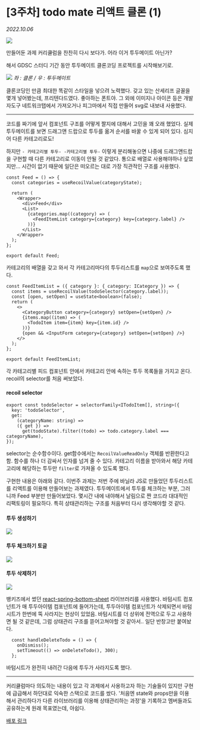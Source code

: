 
# \[3주차] todo mate 리액트 클론 (1)

_2022.10.06_

![](https://img1.daumcdn.net/thumb/R1280x0/?scode=mtistory2&fname=https%3A%2F%2Fblog.kakaocdn.net%2Fdn%2Fwfc11%2FbtrNXUY9Bn4%2FL7FOKW4E4bvo2WujQVYaFK%2Fimg.png)

만들어둔 과제 커리큘럼을 찬찬히 다시 보다가. 어라 이거 투두메이트 아닌가?

해서 GDSC 스터디 기간 동안 투두메이트 클론코딩 프로젝트를 시작해보기로.

![](https://img1.daumcdn.net/thumb/R1280x0/?scode=mtistory2&fname=https%3A%2F%2Fblog.kakaocdn.net%2Fdn%2FbpddIA%2FbtrNX8ixwaF%2FkZkkd6oIbAilUx5rC14ik0%2Fimg.png)
_좌 : 클론 / 우 : 투두메이트_

클론코딩인 만큼 최대한 똑같이 스타일을 넣으려 노력했다. 갖고 있는 산세리프 글꼴을 몇개 넣어봤는데, 프리텐다드였다. 좋아하는 폰트야. 그 외에 이미지나 아이콘 등은 개발자도구 네트워크탭에서 가져오거나 피그마에서 직접 만들어 svg로 내보내 사용했다.

---

코드를 짜기에 앞서 컴포넌트 구조를 어떻게 짤지에 대해서 고민을 꽤 오래 했었다. 실제 투두메이트를 보면 드래그앤 드랍으로 투두를 옮겨 순서를 바꿀 수 있게 되어 있다. 심지어 다른 카테고리로도!

하지만 `- 카테고리별 투두- -카테고리별 투두-` 이렇게 분리해놓으면 나중에 드래그앤드랍을 구현할 때 다른 카테고리로 이동이 안될 것 같았다. 통으로 배열로 사용해야하나 싶었지만... 시간이 없기 때문에 일단은 떠오르는 대로 가장 직관적인 구조를 사용했다.

```
const Feed = () => {
  const categories = useRecoilValue(categoryState);

  return (
    <Wrapper>
      <div>Feed</div>
      <List>
        {categories.map((category) => (
          <FeedItemList category={category} key={category.label} />
        ))}
      </List>
    </Wrapper>
  );
};

export default Feed;
```

카테고리의 배열을 갖고 와서 각 카테고리마다의 투두리스트를 `map`으로 보여주도록 했다.

```
const FeedItemList = ({ category }: { category: ICategory }) => {
  const items = useRecoilValue(todoSelector(category.label));
  const [open, setOpen] = useState<boolean>(false);
  return (
    <>
      <CategoryButton category={category} setOpen={setOpen} />
      {items.map((item) => (
        <TodoItem item={item} key={item.id} />
      ))}
      {open && <InputForm category={category} setOpen={setOpen} />}
    </>
  );
};

export default FeedItemList;
```

각 카테고리별 피드 컴포넌트 안에서 카테고리 안에 속하는 투두 목록들을 가지고 온다. recoil의 selector를 처음 써보았다.

#### recoil selector

```
export const todoSelector = selectorFamily<ITodoItem[], string>({
  key: 'todoSelector',
  get:
    (categoryName: string) =>
    ({ get }) =>
      get(todoState).filter((todo) => todo.category.label === categoryName),
});
```

selector는 순수함수이다. get함수에서는 `RecoilValueReadOnly` 객체를 반환한다고 함. 함수를 하나 더 감싸서 인자를 넘겨 줄 수 있다. 카테고리 이름을 받아와서 해당 카테고리에 해당하는 투두만 `filter`로 가져올 수 있도록 했다.

구현한 내용은 아래와 같다. 이번주 과제는 저번 주에 바닐라 JS로 만들었던 투두리스트를 리액트를 이용해 만들어보는 과제였다. 투두메이트에서 투두를 체크하는 부분, 그러니까 Feed 부분만 만들어보았다. 몇시간 내에 내야해서 날림으로 짠 코드라 대대적인 리팩토링이 필요하다. 특히 상태관리하는 구조를 처음부터 다시 생각해야할 것 같다.

#### 투두 생성하기

![](https://blog.kakaocdn.net/dn/cVz9DC/btrNZNYKAZX/8w9AeqFjUDRDYga6fZ1hLK/img.gif)

#### 투두 체크하기 토글

![](https://blog.kakaocdn.net/dn/tePqL/btrNZGZG0BV/bJYknjg5Xoy1FwuP0Tbu71/img.gif)

#### 투두 삭제하기

![](https://blog.kakaocdn.net/dn/codkCv/btrNXJwPVif/M5BScJLLcGR8pFlZA9akfk/img.gif)

뱅키즈에서 썼던 [react-spring-bottom-sheet](https://github.com/stipsan/react-spring-bottom-sheet) 라이브러리를 사용했다. 바텀시트 컴포넌트가 매 투두아이템 컴포넌트에 들어가는데, 투두아이템 컴포넌트가 삭제되면서 바텀시트가 한번에 뚝 사라지는 현상이 있었음. 바텀시트를 더 상위에 전역으로 두고 사용하면 될 것 같은데, 그럼 상태관리 구조를 뜯어고쳐야할 것 같아서.. 일단 반창고만 붙여놨다.

```
  const handleDeleteTodo = () => {
    onDismiss();
    setTimeout(() => onDeleteTodo(), 300);
  };
```

바텀시트가 완전히 내려간 다음에 투두가 사라지도록 했다.

---

커리큘럼마다 의도하는 내용이 있고 각 과제에서 사용하고자 하는 기술들이 있지만 구현에 급급해서 하던대로 익숙한 스택으로 코드를 쌌다. '처음엔 state와 props만을 이용해서 관리하다가 다른 라이브러리를 이용해 상태관리하는 과정'을 기록하고 멤버들과도 공유하는게 원래 목표였는데, 아쉽다.

[배포 링크](https://9yujin.github.io/todomate-clone-deploy/)
